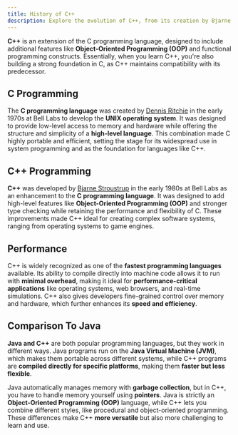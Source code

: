 ```yaml
---
title: History of C++
description: Explore the evolution of C++, from its creation by Bjarne Stroustrup to its impact on modern programming.
---
```


**C++** is an extension of the C programming language, designed to include additional features like **Object-Oriented Programming 
(OOP)** and functional programming constructs. Essentially, when you learn C++, you're also building a strong foundation in C, 
as C++ maintains compatibility with its predecessor.

## C Programming

The **C programming language** was created by <a href="https://en.wikipedia.org/wiki/Dennis_Ritchie" target="_blank" rel="noopener noreferrer" aria-label="wikipedia of dennis ritchie">Dennis Ritchie</a> 
in the early 1970s at Bell Labs to develop the **UNIX operating system**. It was designed to provide low-level access to memory and hardware while offering 
the structure and simplicity of a **high-level language**. This combination made C highly portable and efficient, setting the stage for its widespread use 
in system programming and as the foundation for languages like C++.

## C++ Programming

**C++** was developed by <a href="https://en.wikipedia.org/wiki/Bjarne_Stroustrup" target="_blank" rel="noopener noreferrer" aria-label="wikipedia of bjarne stroustrup">Bjarne Stroustrup</a> 
in the early 1980s at Bell Labs as an enhancement to the **C programming language**. It was designed to add high-level features like **Object-Oriented Programming (OOP)** 
and stronger type checking while retaining the performance and flexibility of C. These improvements made C++ ideal for creating complex software systems, 
ranging from operating systems to game engines.

## Performance

C++ is widely recognized as one of the **fastest programming languages** available. Its ability to compile directly into machine code allows it to run with 
**minimal overhead**, making it ideal for **performance-critical applications** like operating systems, web browsers, and real-time simulations. C++ also gives 
developers fine-grained control over memory and hardware, which further enhances its **speed and efficiency**.

## Comparison To Java

**Java and C++** are both popular programming languages, but they work in different ways. Java programs run on the **Java Virtual Machine (JVM)**, which makes them portable 
across different systems, while C++ programs are **compiled directly for specific platforms**, making them **faster but less flexible**.

Java automatically manages memory with **garbage collection**, but in C++, you have to handle memory yourself using **pointers**. Java is strictly an **Object-Oriented Programming 
(OOP)** language, while C++ lets you combine different styles, like procedural and object-oriented programming. These differences make C++ **more versatile** but also more 
challenging to learn and use.


